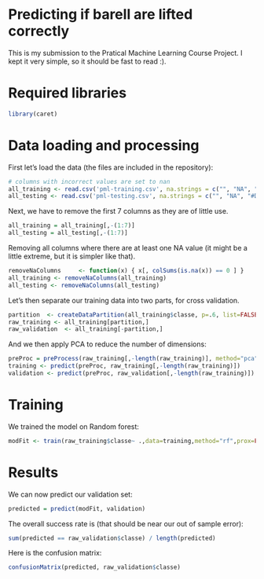 Predicting if barell are lifted correctly
=========================================

This is my submission to the Pratical Machine Learning Course Project. I kept it very simple, so it should be fast to read :).

Required libraries
==================

```r
library(caret)
```

Data loading and processing
===========================

First let's load the data (the files are included in the repository):

```r
# columns with incorrect values are set to nan
all_training <- read.csv('pml-training.csv', na.strings = c("", "NA", "#DIV/0!") )
all_testing <- read.csv('pml-testing.csv', na.strings = c("", "NA", "#DIV/0!") )
```

Next, we have to remove the first 7 columns as they are of little use.
```r
all_training = all_training[,-(1:7)]
all_testing = all_testing[,-(1:7)]
```

Removing all columns where there are at least one NA value (it might be a little extreme, but it is simpler like that).
```r
removeNaColumns     <- function(x) { x[, colSums(is.na(x)) == 0 ] }
all_training <- removeNaColumns(all_training)
all_testing <- removeNaColumns(all_testing)
```


Let's then separate our training data into two parts, for cross validation.
```r
partition  <- createDataPartition(all_training$classe, p=.6, list=FALSE)
raw_training <- all_training[partition,]
raw_validation  <- all_training[-partition,]
```

And we then apply PCA to reduce the number of dimensions:
```r
preProc = preProcess(raw_training[,-length(raw_training)], method="pca", thresh=0.9)
training <- predict(preProc, raw_training[,-length(raw_training)])
validation <- predict(preProc, raw_validation[,-length(raw_training)])
```

Training
========
We trained the model on Random forest:
```r
modFit <- train(raw_training$classe~ .,data=training,method="rf",prox=FALSE)
```

Results
=======
We can now predict our validation set:
```r
predicted = predict(modFit, validation)
```

The overall success rate is (that should be near our out of sample error):
```r
sum(predicted == raw_validation$classe) / length(predicted)
```

Here is the confusion matrix:
```r
confusionMatrix(predicted, raw_validation$classe)
```